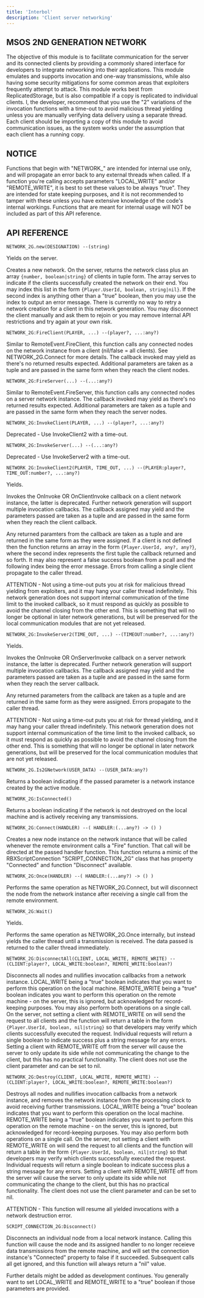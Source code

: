 ```yaml
---
title: 'Interbol'
description: 'Client server networking'
---
```






## MSOS 2ND GENERATION NETWORK

The objective of this module is to facilitate communication for the server and its connected clients by providing a commonly shared
interface for developers to integrate networking into their applications. This module emulates and supports invocation and one-way
transmissions, while also having some security mitigations for some common areas that exploiters frequently attempt to attack. This
module works best from ReplicatedStorage, but is also compatible if a copy is replicated to individual clients. I, the developer,
recommend that you use the "2" variations of the invocation functions with a time-out to avoid malicious thread yielding unless
you are manually verifying data delivery using a separate thread. Each client should be importing a copy of this module to avoid
communication issues, as the system works under the assumption that each client has a running copy.

## NOTICE
Functions that begin with "NETWORK_" are intended for internal use only, and will propagate an error
back to any external threads when called. If a function you're calling accepts parameters "LOCAL_WRITE"
and/or "REMOTE_WRITE", it is best to set these values to be always "true". They are intended for state
keeping purposes, and it is not recommended to tamper with these unless you have extensive knowledge of
the code's internal workings. Functions that are meant for internal usage will NOT be included as part of
this API reference.

## API REFERENCE

`NETWORK_2G.new(DESIGNATION) --(string)`

Yields on the server.

Creates a new network.
On the server, returns the network class plus an array `{number, boolean|string}` of clients in tuple form.
The array serves to indicate if the clients successfully created the network on their end.
You may index this list in the form `{Player.UserId, boolean, string|nil}`. If the second index is anything
other than a "true" boolean, then you may use the index to output an error message. There is currently
no way to retry a network creation for a client in this network generation. You may disconnect the client
manually and ask them to rejoin or you may remove internal API restrictions and try again at your own
risk.

`NETWORK_2G:FireClient(PLAYER, ...) --(player?, ...:any?)`

Similar to RemoteEvent.FireClient, this function calls any connected nodes
on the network instance from a client (nil/false = all clients). See NETWORK_2G.Connect for more
details. The callback invoked may yield as there's no returned results expected. Additional
parameters are taken as a tuple and are passed in the same form when they reach the client nodes.

`NETWORK_2G:FireServer(...) --(...:any?)`

Similar to RemoteEvent.FireServer, this function calls any connected
nodes on a server network instance. The callback invoked may yield as there's no returned results expected.
Additional parameters are taken as a tuple and are passed in the same form when they reach the server nodes.

`NETWORK_2G:InvokeClient(PLAYER, ...) --(player?, ...:any?)`

Deprecated - Use InvokeClient2 with a time-out.

`NETWORK_2G:InvokeServer(...) --(...:any?)`

Deprecated - Use InvokeServer2 with a time-out.

`NETWORK_2G:InvokeClient2(PLAYER, TIME_OUT, ...) --(PLAYER:player?, TIME_OUT:number?, ...:any?)`

Yields.

Invokes the OnInvoke OR OnClientInvoke callback on a client network instance, the latter is deprecated.
Further network generation will support multiple invocation callbacks. The callback assigned may yield and
the parameters passed are taken as a tuple and are passed in the same form when they reach the client callback.

Any returned paramters from the callback are taken as a tuple and are returned in the same form as they were assigned.
If a client is not defined then the function returns an array in the form `{Player.UserId, any?, any?}`, where the second index
represents the first tuple the callback returned and so forth. It may also represent a false success boolean from a pcall and the
following index being the error message. Errors from calling a single client propagate to the caller thread.

ATTENTION - Not using a time-out puts you at risk for malicious thread yielding from exploiters, and it may hang your
caller thread indefinitely. This network generation does not support internal communication of the time limit to the
invoked callback, so it must respond as quickly as possible to avoid the channel closing from the other end. This
is something that will no longer be optional in later network generations, but will be preserved for the local communication
modules that are not yet released.

`NETWORK_2G:InvokeServer2(TIME_OUT, ...) --(TIMEOUT:number?, ...:any?)`

Yields.

Invokes the OnInvoke OR OnServerInvoke callback on a server network instance, the latter is deprecated.
Further network generation will support multiple invocation callbacks. The callback assigned may yield and
the parameters passed are taken as a tuple and are passed in the same form when they reach the server callback.

Any returned parameters from the callback are taken as a tuple and are returned in the same form as they were assigned.
Errors propagate to the caller thread.

ATTENTION - Not using a time-out puts you at risk for thread yielding, and it may hang your caller thread indefinitely.
This network generation does not support internal communication of the time limit to the invoked callback, so it must
respond as quickly as possible to avoid the channel closing from the other end. This is something that will no longer be
optional in later network generations, but will be preserved for the local communication modules that are not yet released.

`NETWORK_2G.Is2GNetwork(USER_DATA) --(USER_DATA:any?)`

Returns a boolean indicating if the passed parameter is a
network instance created by the active module.

`NETWORK_2G:IsConnected()`

Returns a boolean indicating if the network is not destroyed on the local machine
and is actively receiving any transmissions.

`NETWORK_2G:Connect(HANDLER) --( HANDLER:(...any?) -> () )`

Creates a new node instance on the network instance that will be called whenever the remote
environment calls a "Fire" function. That call will be directed at the passed handler function.
This function returns a mimic of the RBXScriptConnection "SCRIPT_CONNECTION_2G" class that has
property "Connected" and function "Disconnect" available.

`NETWORK_2G:Once(HANDLER) --( HANDLER:(...any?) -> () )`

Performs the same operation as NETWORK_2G.Connect, but will disconnect the
node from the network instance after receiving a single call from the remote environment.

`NETWORK_2G:Wait()`

Yields.

Performs the same operation as NETWORK_2G.Once internally, but instead yields the caller
thread until a transmission is received. The data passed is returned to the caller thread
immediately.

`NETWORK_2G:DisconnectAll(CLIENT, LOCAL_WRITE, REMOTE_WRITE) --(CLIENT:player?, LOCAL_WRITE:boolean?, REMOTE_WRITE:boolean?)`

Disconnects all nodes and nullifies invocation callbacks from a network instance. LOCAL_WRITE being a "true" boolean indicates
that you want to perform this operation on the local machine. REMOTE_WRITE being a "true" boolean indicates you want
to perform this operation on the remote machine - on the server, this is ignored, but acknowledged for record-keeping
purposes. You may also perform both operations on a single call. On the server, not setting a client with REMOTE_WRITE on
will send the request to all clients and the function will return a table in the form `{Player.UserId, boolean, nil|string}`
so that developers may verify which clients successfully executed the request. Individual requests will return a single boolean
to indicate success plus a string message for any errors. Setting a client with REMOTE_WRITE off from the server will cause the
server to only update its side while not communicating the change to the client, but this has no practical functionality.
The client does not use the client parameter and can be set to nil.

`NETWORK_2G:Destroy(CLIENT, LOCAL_WRITE, REMOTE_WRITE) --(CLIENT:player?, LOCAL_WRITE:boolean?, REMOTE_WRITE:boolean?)`

Destroys all nodes and nullifies invocation callbacks from a network instance, and removes the network instance from the
processing clock to avoid receiving further transmissions. LOCAL_WRITE being a "true" boolean indicates
that you want to perform this operation on the local machine. REMOTE_WRITE being a "true" boolean indicates you want
to perform this operation on the remote machine - on the server, this is ignored, but acknowledged for record-keeping
purposes. You may also perform both operations on a single call. On the server, not setting a client with REMOTE_WRITE on
will send the request to all clients and the function will return a table in the form `{Player.UserId, boolean, nil|string}`
so that developers may verify which clients successfully executed the request. Individual requests will return a single boolean
to indicate success plus a string message for any errors. Setting a client with REMOTE_WRITE off from the server will cause the
server to only update its side while not communicating the change to the client, but this has no practical functionality.
The client does not use the client parameter and can be set to nil.

ATTENTION - This function will resume all yielded invocations with a network destruction error.

`SCRIPT_CONNECTION_2G:Disconnect()`

Disconnects an individual node from a local network instance. Calling this function
will cause the node and its assigned handler to no longer receieve data transmissions
from the remote machine, and will set the connection instance's "Connected" property to
false if it succeeded. Subsequent calls all get ignored, and this function will always return
a "nil" value.

Further details might be added as development continues. You generally want to set LOCAL_WRITE and REMOTE_WRITE
to a "true" boolean if those parameters are provided.
